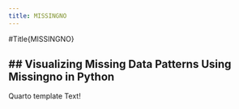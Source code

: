 ```yaml
---
title: MISSINGNO
---
```

#Title{MISSINGNO}

## Visualizing Missing Data Patterns Using Missingno in Python
---
Quarto template Text!
